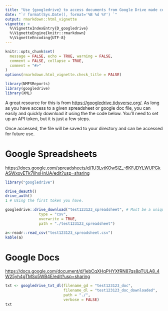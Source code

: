 ```yaml
---
title: "Use {googledrive} to access documents from Google Drive made collaboratively with coworkers"
date: "`r format(Sys.Date(), format='%B %d %Y') `"
output: rmarkdown::html_vignette
vignette: >
  %\VignetteIndexEntry{D_googledrive}
  %\VignetteEngine{knitr::rmarkdown}
  %\VignetteEncoding{UTF-8}
---
```

  
```r
knitr::opts_chunk$set(
  message = FALSE, echo = TRUE, warning = FALSE, 
  comment = FALSE, collapse = TRUE,
  comment = "#>"
)
options(rmarkdown.html_vignette.check_title = FALSE)
```

```r
library(NMFSReports)
library(googledrive)
library(XML)
```


A great resource for this is from [https://googledrive.tidyverse.org/](tidyverse). As long as you have access to a given spreadsheet or google doc file, you can easily and quickly download it using the the code below. You'll need to set up an API token, but it is just a few steps. 

Once accessed, the file will be saved to your directory and can be accessed for future use. 

# Google Spreadsheets

[https://docs.google.com/spreadsheets/d/1U3LvtKOwSlZ_-6KFJDYLWUPGkASWxovETk7lihxHnUA/edit?usp=sharing](Here is a test document to play with.) 

```r
library("googledrive")

drive_deauth()
drive_auth()
1 # Using the first token you have.

googledrive::drive_download("test123123_spreadsheet", # Must be a unique name
               type = "csv", 
               overwrite = TRUE, 
               path = "./test123123_spreadsheet")

a<-readr::read_csv("test123123_spreadsheet.csv")
kable(a)
```

# Google Docs

[https://docs.google.com/document/d/1ebCqXHqPHYXfRN87qs8pTULA8_4W25yh4gTMSo5WB4E/edit?usp=sharing](Here is a test document to play with.) 

```r
txt <- googledrive_txt_dl(filename_gd = "test123123_doc", 
                          filename_dl = "test123123_doc_downloaded", 
                          path = "./",
                          verbose = FALSE)
txt
```




